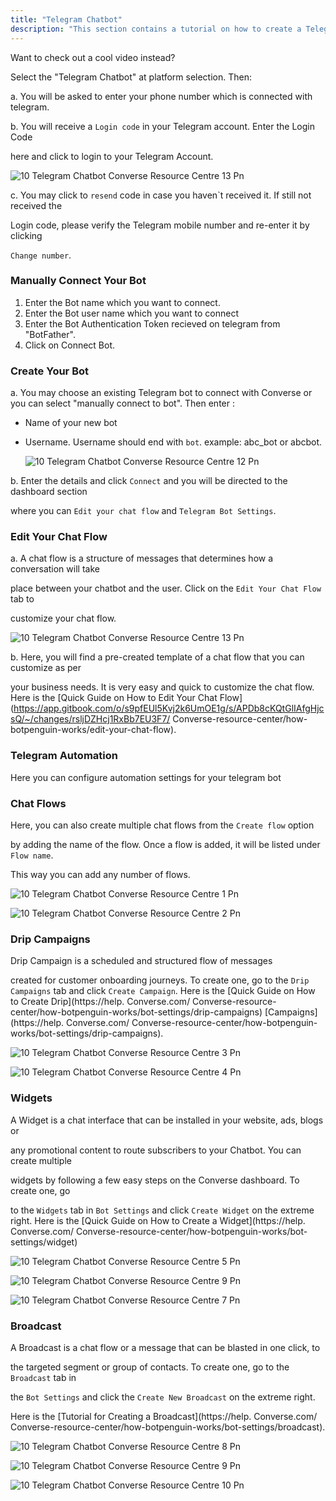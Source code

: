 ```yaml
---
title: "Telegram Chatbot"
description: "This section contains a tutorial on how to create a Telegram Chatbot, edit the bot's chat flow and bot's settings. "
---
```


Want to check out a cool video instead?

Select the "Telegram Chatbot" at platform selection. Then:

a. You will be asked to enter your phone number which is connected with telegram.

b. You will receive a `Login code` in your Telegram account. Enter the Login Code

here and click to login to your Telegram Account.

![10 Telegram Chatbot  Converse Resource Centre 13 Pn](/images/how-botpenguin-works/create-newchatbot/10.telegram_chatbot__Converse_resource_centre-13.png)

c. You may click to `resend` code in case you haven\`t received it. If still not received the

Login code, please verify the Telegram mobile number and re-enter it by clicking

`Change number`.

### **Manually Connect Your Bot**

1. Enter the Bot name which you want to connect.
2. Enter the Bot user name which you want to connect
3. Enter the Bot Authentication Token recieved on telegram from "BotFather".
4. Click on Connect Bot.

### **Create Your Bot**

a. You may choose an existing Telegram bot to connect with  Converse or you can select "manually connect to bot". Then enter :

- Name of your new bot
- Username. Username should end with `bot`. example: abc_bot or abcbot.

  ![10 Telegram Chatbot  Converse Resource Centre 12 Pn](/images/how-botpenguin-works/create-newchatbot/10.telegram_chatbot__Converse_resource_centre-11.png)

b. Enter the details and click `Connect` and you will be directed to the dashboard section

where you can `Edit your chat flow` and `Telegram Bot Settings`.

### **Edit Your Chat Flow**

a. A chat flow is a structure of messages that determines how a conversation will take

place between your chatbot and the user. Click on the `Edit Your Chat Flow` tab to

customize your chat flow.

![10 Telegram Chatbot  Converse Resource Centre 13 Pn](/images/how-botpenguin-works/create-newchatbot/10.telegram_chatbot__Converse_resource_centre-12.png)

b. Here, you will find a pre-created template of a chat flow that you can customize as per

your business needs. It is very easy and quick to customize the chat flow. Here is the [Quick Guide on How to Edit Your Chat Flow](https://app.gitbook.com/o/s9pfEUl5Kvj2k6UmOE1g/s/APDb8cKQtGlIAfgHjcsQ/~/changes/rsljDZHcj1RxBb7EU3F7/ Converse-resource-center/how-botpenguin-works/edit-your-chat-flow).

### **Telegram Automation**

Here you can configure automation settings for your telegram bot

### **Chat Flows**

Here, you can also create multiple chat flows from the `Create flow` option

by adding the name of the flow. Once a flow is added, it will be listed under `Flow name`.

This way you can add any number of flows.

![10 Telegram Chatbot  Converse Resource Centre 1 Pn](/images/how-botpenguin-works/create-newchatbot/10.telegram_chatbot__Converse_resource_centre-1.png)

![10 Telegram Chatbot  Converse Resource Centre 2 Pn](/images/how-botpenguin-works/create-newchatbot/10.telegram_chatbot__Converse_resource_centre-2.png)

### **Drip Campaigns**

Drip Campaign is a scheduled and structured flow of messages

created for customer onboarding journeys. To create one, go to the `Drip Campaigns` tab and click `Create Campaign`. Here is the [Quick Guide on How to Create Drip](https://help. Converse.com/ Converse-resource-center/how-botpenguin-works/bot-settings/drip-campaigns) [Campaigns](https://help. Converse.com/ Converse-resource-center/how-botpenguin-works/bot-settings/drip-campaigns).

![10 Telegram Chatbot  Converse Resource Centre 3 Pn](/images/how-botpenguin-works/create-newchatbot/10.telegram_chatbot__Converse_resource_centre-3.png)

![10 Telegram Chatbot  Converse Resource Centre 4 Pn](/images/how-botpenguin-works/create-newchatbot/10.telegram_chatbot__Converse_resource_centre-4.png)

### **Widgets**

A Widget is a chat interface that can be installed in your website, ads, blogs or

any promotional content to route subscribers to your Chatbot. You can create multiple

widgets by following a few easy steps on the  Converse dashboard. To create one, go

to the `Widgets` tab in `Bot Settings` and click `Create Widget` on the extreme right. Here is the [Quick Guide on How to Create a Widget](https://help. Converse.com/ Converse-resource-center/how-botpenguin-works/bot-settings/widget)

![10 Telegram Chatbot  Converse Resource Centre 5 Pn](/images/how-botpenguin-works/create-newchatbot/10.telegram_chatbot__Converse_resource_centre-5.png)

![10 Telegram Chatbot Converse Resource Centre 9 Pn](/images/how-botpenguin-works/create-newchatbot/10.telegram_chatbot__Converse_resource_centre-9.png)

![10 Telegram Chatbot  Converse Resource Centre 7 Pn](/images/how-botpenguin-works/create-newchatbot/10.telegram_chatbot__Converse_resource_centre-7.png)

### **Broadcast**

A Broadcast is a chat flow or a message that can be blasted in one click, to

the targeted segment or group of contacts. To create one, go to the `Broadcast` tab in

the `Bot Settings` and click the `Create New Broadcast` on the extreme right.

Here is the [Tutorial for Creating a Broadcast](https://help. Converse.com/ Converse-resource-center/how-botpenguin-works/bot-settings/broadcast).

![10 Telegram Chatbot  Converse Resource Centre 8 Pn](/images/how-botpenguin-works/create-newchatbot/10.telegram_chatbot__Converse_resource_centre-8.png)

![10 Telegram Chatbot  Converse Resource Centre 9 Pn](/images/how-botpenguin-works/create-newchatbot/10.telegram_chatbot__Converse_resource_centre-9.png)

![10 Telegram Chatbot  Converse Resource Centre 10 Pn](/images/how-botpenguin-works/create-newchatbot/10.telegram_chatbot__Converse_resource_centre-10.png)